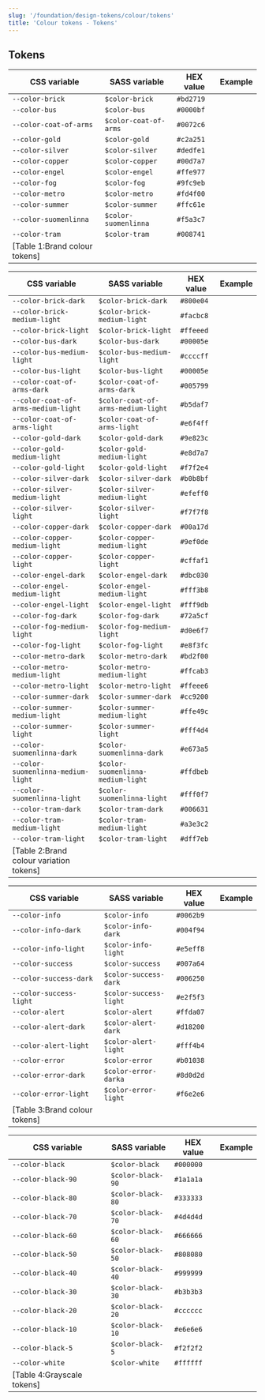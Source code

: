 ```yaml
---
slug: '/foundation/design-tokens/colour/tokens'
title: 'Colour tokens - Tokens'
---
```





## Tokens

| CSS variable           | SASS variable         | HEX value | Example                                                                        |
| ---------------------- | --------------------- | --------- | ------------------------------------------------------------------------------ |
| `--color-brick`        | `$color-brick`        | `#bd2719` | <TextAndColorExample color="var(--color-brick)" name="Brick example" />        |
| `--color-bus`          | `$color-bus`          | `#0000bf` | <TextAndColorExample color="var(--color-bus)" name="Brick example" />          |
| `--color-coat-of-arms` | `$color-coat-of-arms` | `#0072c6` | <TextAndColorExample color="var(--color-coat-of-arms)" name="Brick example" /> |
| `--color-gold`         | `$color-gold`         | `#c2a251` | <TextAndColorExample color="var(--color-gold)" name="Brick example" />         |
| `--color-silver`       | `$color-silver`       | `#dedfe1` | <TextAndColorExample color="var(--color-silver)" name="Brick example" />       |
| `--color-copper`       | `$color-copper`       | `#00d7a7` | <TextAndColorExample color="var(--color-copper)" name="Brick example" />       |
| `--color-engel`        | `$color-engel`        | `#ffe977` | <TextAndColorExample color="var(--color-engel)" name="Brick example" />        |
| `--color-fog`          | `$color-fog`          | `#9fc9eb` | <TextAndColorExample color="var(--color-fog)" name="Brick example" />          |
| `--color-metro`        | `$color-metro`        | `#fd4f00` | <TextAndColorExample color="var(--color-metro)" name="Brick example" />        |
| `--color-summer`       | `$color-summer`       | `#ffc61e` | <TextAndColorExample color="var(--color-summer)" name="Brick example" />       |
| `--color-suomenlinna`  | `$color-suomenlinna`  | `#f5a3c7` | <TextAndColorExample color="var(--color-suomenlinna)" name="Brick example" />  |
| `--color-tram`         | `$color-tram`         | `#008741` | <TextAndColorExample color="var(--color-tram)" name="Brick example" />         |
[Table 1:Brand colour tokens]|

| CSS variable                       | SASS variable                     | HEX value | Example                                                                                            |
| ---------------------------------- | --------------------------------- | --------- | -------------------------------------------------------------------------------------------------- |
| `--color-brick-dark`               | `$color-brick-dark`               | `#800e04` | <TextAndColorExample color="var(--color-brick-dark)" name="Brick example" />                       |
| `--color-brick-medium-light`       | `$color-brick-medium-light`       | `#facbc8` | <TextAndColorExample color="var(--color-brick-medium-light)" name="Brick example" />               |
| `--color-brick-light`              | `$color-brick-light`              | `#ffeeed` | <TextAndColorExample color="var(--color-brick-light)" name="Brick example" />                      |
| `--color-bus-dark`                 | `$color-bus-dark`                 | `#00005e` | <TextAndColorExample color="var(--color-bus-dark)" name="Bus example" />                           |
| `--color-bus-medium-light`         | `$color-bus-medium-light`         | `#ccccff` | <TextAndColorExample color="var(--color-bus-medium-light)" name="Bus example" />                   |
| `--color-bus-light`                | `$color-bus-light`                | `#00005e` | <TextAndColorExample color="var(--color-bus-light)" name="Bus example" />                          |
| `--color-coat-of-arms-dark`        | `$color-coat-of-arms-dark`        | `#005799` | <TextAndColorExample color="var(--color-coat-of-arms-dark)" name="Coat of Arms example" />         |
| `--color-coat-of-arms-medium-light`| `$color-coat-of-arms-medium-light`| `#b5daf7` | <TextAndColorExample color="var(--color-coat-of-arms-medium-light)" name="Coat of Arms example" /> |
| `--color-coat-of-arms-light`       | `$color-coat-of-arms-light`       | `#e6f4ff` | <TextAndColorExample color="var(--color-coat-of-arms-light)" name="Coat of Arms example" />        |
| `--color-gold-dark`                | `$color-gold-dark`                | `#9e823c` | <TextAndColorExample color="var(--color-gold-dark)" name="Gold example" />                         |
| `--color-gold-medium-light`        | `$color-gold-medium-light`        | `#e8d7a7` | <TextAndColorExample color="var(--color-gold-medium-light)" name="Gold example" />                 |
| `--color-gold-light`               | `$color-gold-light`               | `#f7f2e4` | <TextAndColorExample color="var(--color-gold-light)" name="Gold example" />                        |
| `--color-silver-dark`              | `$color-silver-dark`              | `#b0b8bf` | <TextAndColorExample color="var(--color-silver-dark)" name="Silver example" />                     |
| `--color-silver-medium-light`      | `$color-silver-medium-light`      | `#efeff0` | <TextAndColorExample color="var(--color-silver-medium-light)" name="Silver example" />             |
| `--color-silver-light`             | `$color-silver-light`             | `#f7f7f8` | <TextAndColorExample color="var(--color-silver-light)" name="Silver example" />                    |
| `--color-copper-dark`              | `$color-copper-dark`              | `#00a17d` | <TextAndColorExample color="var(--color-copper-dark)" name="Copper example" />                     |
| `--color-copper-medium-light`      | `$color-copper-medium-light`      | `#9ef0de` | <TextAndColorExample color="var(--color-copper-medium-light)" name="Copper example" />             |
| `--color-copper-light`             | `$color-copper-light`             | `#cffaf1` | <TextAndColorExample color="var(--color-copper-light)" name="Copper example" />                    |
| `--color-engel-dark`               | `$color-engel-dark`               | `#dbc030` | <TextAndColorExample color="var(--color-engel-dark)" name="Engel example" />                       |
| `--color-engel-medium-light`       | `$color-engel-medium-light`       | `#fff3b8` | <TextAndColorExample color="var(--color-engel-medium-light)" name="Engel example" />               |
| `--color-engel-light`              | `$color-engel-light`              | `#fff9db` | <TextAndColorExample color="var(--color-engel-light)" name="Engel example" />                      |
| `--color-fog-dark`                 | `$color-fog-dark`                 | `#72a5cf` | <TextAndColorExample color="var(--color-fog-dark)" name="Fog example" />                           |
| `--color-fog-medium-light`         | `$color-fog-medium-light`         | `#d0e6f7` | <TextAndColorExample color="var(--color-fog-medium-light)" name="Fog example" />                   |
| `--color-fog-light`                | `$color-fog-light`                | `#e8f3fc` | <TextAndColorExample color="var(--color-fog-light)" name="Fog example" />                          |
| `--color-metro-dark`               | `$color-metro-dark`               | `#bd2f00` | <TextAndColorExample color="var(--color-metro-dark)" name="Metro example" />                       |
| `--color-metro-medium-light`       | `$color-metro-medium-light`       | `#ffcab3` | <TextAndColorExample color="var(--color-metro-medium-light)" name="Metro example" />               |
| `--color-metro-light`              | `$color-metro-light`              | `#ffeee6` | <TextAndColorExample color="var(--color-metro-light)" name="Metro example" />                      |
| `--color-summer-dark`              | `$color-summer-dark`              | `#cc9200` | <TextAndColorExample color="var(--color-summer-dark)" name="Summer example" />                     |
| `--color-summer-medium-light`      | `$color-summer-medium-light`      | `#ffe49c` | <TextAndColorExample color="var(--color-summer-medium-light)" name="Summer example" />             |
| `--color-summer-light`             | `$color-summer-light`             | `#fff4d4` | <TextAndColorExample color="var(--color-summer-light)" name="Summer example" />                    |
| `--color-suomenlinna-dark`         | `$color-suomenlinna-dark`         | `#e673a5` | <TextAndColorExample color="var(--color-suomenlinna-dark)" name="Suomenlinna example" />           |
| `--color-suomenlinna-medium-light` | `$color-suomenlinna-medium-light` | `#ffdbeb` | <TextAndColorExample color="var(--color-suomenlinna-medium-light)" name="Suomenlinna example" />   |
| `--color-suomenlinna-light`        | `$color-suomenlinna-light`        | `#fff0f7` | <TextAndColorExample color="var(--color-suomenlinna-light)" name="Suomenlinna example" />          |
| `--color-tram-dark`                | `$color-tram-dark`                | `#006631` | <TextAndColorExample color="var(--color-tram-dark)" name="Tram example" />                         |
| `--color-tram-medium-light`        | `$color-tram-medium-light`        | `#a3e3c2` | <TextAndColorExample color="var(--color-tram-medium-light)" name="Tram example" />                 |
| `--color-tram-light`               | `$color-tram-light`               | `#dff7eb` | <TextAndColorExample color="var(--color-tram-light)" name="Tram example" />                        |
[Table 2:Brand colour variation tokens]|

| CSS variable           | SASS variable         | HEX value | Example                                                                                         |
| ---------------------- | --------------------- | --------- | ----------------------------------------------------------------------------------------------- |
| `--color-info`         | `$color-info`         | `#0062b9` | <TextAndColorExample color="var(--color-info)" name="Info example" />                           |
| `--color-info-dark`    | `$color-info-dark`    | `#004f94` | <TextAndColorExample color="var(--color-info-dark)" name="Info dark variant example" />         |
| `--color-info-light`   | `$color-info-light`   | `#e5eff8` | <TextAndColorExample color="var(--color-info-light)" name="Info light variant example" />       |
| `--color-success`      | `$color-success`      | `#007a64` | <TextAndColorExample color="var(--color-success)" name="Success example" />                     |
| `--color-success-dark` | `$color-success-dark` | `#006250` | <TextAndColorExample color="var(--color-success-dark)" name="Success dark variant example" />   |
| `--color-success-light`| `$color-success-light`| `#e2f5f3` | <TextAndColorExample color="var(--color-success-light)" name="Success light variant example" /> |
| `--color-alert`        | `$color-alert`        | `#ffda07` | <TextAndColorExample color="var(--color-alert)" name="Alert example" />                         |
| `--color-alert-dark`   | `$color-alert-dark`   | `#d18200` | <TextAndColorExample color="var(--color-alert-dark)" name="Alert dark variant example" />       |
| `--color-alert-light`  | `$color-alert-light`  | `#fff4b4` | <TextAndColorExample color="var(--color-alert-light)" name="Alert light variant example" />     |
| `--color-error`        | `$color-error`        | `#b01038` | <TextAndColorExample color="var(--color-error)" name="Error example" />                         |
| `--color-error-dark`   | `$color-error-darka`  | `#8d0d2d` | <TextAndColorExample color="var(--color-error-dark)" name="Error dark variant example" />       |
| `--color-error-light`  | `$color-error-light`  | `#f6e2e6` | <TextAndColorExample color="var(--color-error-light)" name="Error light variant example" />     |
[Table 3:Brand colour tokens]|

| CSS variable           | SASS variable         | HEX value | Example                                                                                         |
| ---------------------- | --------------------- | --------- | ----------------------------------------------------------------------------------------------- |
| `--color-black`        | `$color-black`        | `#000000` | <TextAndColorExample color="var(--color-black)" name="Black example" />                         |
| `--color-black-90`     | `$color-black-90`     | `#1a1a1a` | <TextAndColorExample color="var(--color-black-90)" name="Black-90 example" />                   |
| `--color-black-80`     | `$color-black-80`     | `#333333` | <TextAndColorExample color="var(--color-black-80)" name="Black-80 example" />                   |
| `--color-black-70`     | `$color-black-70`     | `#4d4d4d` | <TextAndColorExample color="var(--color-black-70)" name="Black-70 example" />                   |
| `--color-black-60`     | `$color-black-60`     | `#666666` | <TextAndColorExample color="var(--color-black-60)" name="Black-60 example" />                   |
| `--color-black-50`     | `$color-black-50`     | `#808080` | <TextAndColorExample color="var(--color-black-50)" name="Black-50 example" />                   |
| `--color-black-40`     | `$color-black-40`     | `#999999` | <TextAndColorExample color="var(--color-black-40)" name="Black-40 example" />                   |
| `--color-black-30`     | `$color-black-30`     | `#b3b3b3` | <TextAndColorExample color="var(--color-black-30)" name="Black-30 example" />                   |
| `--color-black-20`     | `$color-black-20`     | `#cccccc` | <TextAndColorExample color="var(--color-black-20)" name="Black-20 example" />                   |
| `--color-black-10`     | `$color-black-10`     | `#e6e6e6` | <TextAndColorExample color="var(--color-black-10)" name="Black-10 example" />                   |
| `--color-black-5`      | `$color-black-5`      | `#f2f2f2` | <TextAndColorExample color="var(--color-black-5)" name="Black-5 example" />                     |
| `--color-white`        | `$color-white`        | `#ffffff` | <TextAndColorExample color="var(--color-white)" name="White example" />                         |
[Table 4:Grayscale tokens]|
